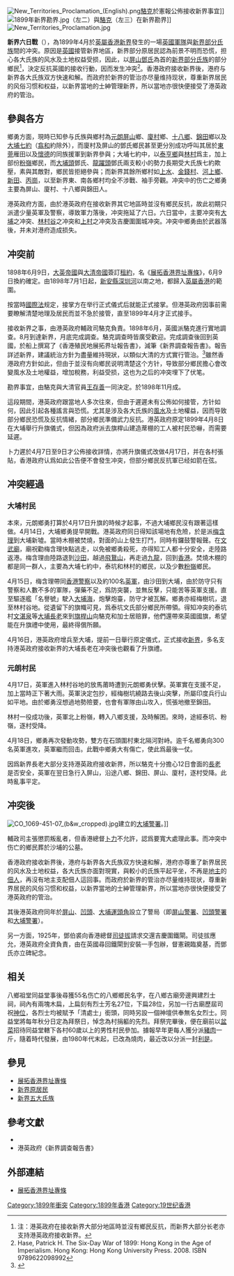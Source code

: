 {{NOT|六日戰爭}}
{{Infobox military conflict
|conflict=新界六日戰
|partof=
|image=British take over the New Territories.jpg
|image_size=300px
|caption=1899年4月16日[[大英帝國|英國]]代表在[[新界|新界]][[大埔_(香港)|大埔]]就接管新界所舉行的儀式
|date=1899年4月14日－1899年4月19日（6日）
|place={{HKG-1876}}[[新界|新界]]
|result=港英政府勝利
|territory=港英政府正式接管[[新界|新界]]
|combatant1={{HKG-1876}}
|combatant2={{flagicon|QING}} [[新界原居民|新界原居民]]
*[[屏山_(香港)|屏山]]鄉
*[[廈村|廈村]]鄉
*[[十八鄉|十八鄉]]
*[[錦田|錦田]]鄉
*[[大埔七約|大埔七約]]
|commander1= {{flagicon|HKG|1876}} [[香港總督|總督]][[卜力|卜力]]<br>{{flagicon|HKG|1876}} [[香港特別行政區政務司司長|輔政司]][[駱克|駱克]]<br>{{flagicon|HKG|1876}} [[駐港英軍|駐港英軍]]司令[[加士居|加士居]]<br>{{flagicon|HKG|1876}} [[警務處處長|警察隊長]][[梅含理|梅含理]]
|commander2= {{flagicon|QING}} [[元朗|元朗]][[香港新界鄧氏|鄧氏]]<br>{{flagicon|QING}} [[泰亨|泰亨]][[香港新界文氏|文氏]]<br>{{flagicon|QING}} [[粉嶺|粉嶺]][[香港新界彭氏|彭氏]]
|strength1= 最少525名軍警
|strength2= 約2,600名[[鄉勇|鄉勇]]
|casualties1= 1人輕傷
|casualties2= 約500人傷亡
|notes=
}}

[[File:New_Territories_Proclamation_(English).png|thumb]][[駱克|駱克]]於憲報公佈接收新界事宜]]
[[File:1899年新界勘界.jpg|thumb]]（左二）與[[駱克|駱克]]（左三）在新界勘界]]
[[File:New_Territories_Proclamation.jpg|thumb]]

'''新界六日戰'''（{{lang-en|The Six-Day War of 1899}}），為1899年4月於[[英屬香港|英屬香港]][[新界|新界]]發生的一場[[英國軍隊|英國軍隊]]與[[新界五大氏族|新界部分氏族]]間的冲突。原因是[[英國|英國]]接管新界地區，新界部分原居民認為前景不明而恐慌，担心各大氏族的风水及土地权益受损，因此，以[[屏山_(香港)|屏山]][[香港新界鄧氏|鄧氏]]為首的[[新界五大氏族|新界部分氏族]]的部分鄉民<ref>注：港英政府在接收新界大部分地區時並沒有鄉民反抗，而新界大部分长老亦支持港英政府接收新界。</ref>，決定反抗英國的接收行動，因而发生冲突<ref>Hase, Patrick H. The Six-Day War of 1899: Hong Kong in the Age of Imperialism. Hong Kong: Hong Kong University Press. 2008. ISBN 9789622098992</ref>。香港政府接收新界後，港府与新界各大氏族双方快速和解。而政府於新界的管治亦尽量维持现状，尊重新界居民的风俗习惯和权益，以新界當地的士紳管理新界，所以當地亦很快便接受了港英政府的管治。

==參與各方==
鄉勇方面，現時已知參与氏族與鄉村為[[元朗|元朗]][[屏山_(香港)|屏山]]鄉、[[廈村|廈村]]鄉、[[十八鄉|十八鄉]]、[[錦田|錦田]]鄉以及[[大埔_(香港)|大埔]][[大埔七約|七約]]（[[翕和|翕和]]約除外），而廈村及屏山的鄧氏鄉民甚至更分別成功呼叫其居於[[東莞|東莞]]雁田以及[[懷德|懷德]]的同族援軍到新界參與；大埔七約中，以[[泰亨鄉|泰亨鄉]]與[[林村|林村]]爲主，加上部份[[粉嶺|粉嶺]]鄉民，而[[大埔頭|大埔頭]]鄧氏、[[龍躍頭|龍躍頭]]鄧氏兩支較小的勢力長期受大氏族七約欺壓，素與其敵對，鄉民皆拒絕參與；而新界其餘所鄉村如[[上水|上水]]、[[金錢_(香港)|金錢村]]、[[河上鄉|河上鄉]]、[[新田_(香港)|新田]]、[[丙崗|丙崗]]，以至新界東、南各鄉村均全不涉戰、袖手旁觀。冲突中的伤亡之鄉勇主要為屏山、廈村、十八鄉與錦田人。

港英政府方面，由於港英政府在接收新界其它地區時並沒有鄉民反抗，故此初期只派遣少量英軍及警察，導致軍力落後，冲突拖延了六日。六日當中，主要冲突有[[大埔_(香港)|大埔]]之冲突、[[林村谷|林村谷]]之冲突和[[上村_(香港)|上村]]之冲突及吉慶圍圍城冲突。冲突中鄉勇由於武器落後，并未对港府造成损失。

==冲突前==
1898年6月9日，[[大英帝國|大英帝國]]與[[大清帝國|大清帝國]]簽訂[[租約|租約]]，名《[[展拓香港界址專條|展拓香港界址專條]]》，6月9日換約確定。由1898年7月1日起，[[寶安縣|新安縣]][[深圳河|深圳河]]以南之地，都歸入[[英屬香港|英屬香港]]的範圍。

按當時[[國際法|國際法]]规定，接掌方在举行正式儀式后就能正式接掌。但港英政府因事前需要瞭解清楚地理及居民而並不急於接管，直至1899年4月才正式接手。

接收新界之事，由港英政府輔政司駱克負責。1898年6月，英國派駱克進行實地調查。8月到達新界，月底完成調查。駱克調查時皆廣受歡迎。完成調查後回到英國，於船上撰寫了《香港殖民地展拓界址報告書》，減筆《新界調查報告書》。報告詳述新界，建議統治方針为盡量維持現狀，以類似大清的方式實行管治。<ref>{{cite web|url=https://hkupress.hku.hk/pro/con/80.pdf|title=Custom, Land and Livelihood in Rural South China|author=Hase, Patrick H.|publisher=Hong Kong University Press|date=2013年|archive-url=https://web.archive.org/web/20210102183205/https://hkupress.hku.hk/pro/con/80.pdf|archive-date=2021年|dead-url=no|ISBN=9789888139088}}</ref>雖然香港政府方針如此，但由于並沒有向鄉民说明清楚这个方针，导致部分鄉民擔心會改變風水及土地權益，增加稅務，利益受损，这也为之后的冲突埋下了伏笔。

勘界事宜，由駱克與大清官員[[王存善|王存善]]一同決定。於1898年11月成。

這段期間，港英政府跟當地人多次往來，但由于遲遲未有公佈如何接管，方针如何，因此引起各種謠言與恐慌。尤其是涉及各大氏族的[[風水|風水]]及土地權益，因而导致部分鄉民恐慌及反抗情緒，部分鄉民準備武力反抗。港英政府原定1899年4月8日在大埔舉行升旗儀式，但因為政府派去旗桿山建造蓆棚的工人被村民恐嚇，而需要延遲。

卜力遲於4月7日至9日才公佈接收詳情，亦將升旗儀式改做4月17日，并在各村張貼，香港政府认爲如此公告便不會發生冲突，但部分鄉民反抗軍已经如箭在弦。

==冲突經過==
{{CSS image crop|Image = Map of 1889 Six Day War.svg|bSize = 900|cWidth = 900|cHeight = 520}}

=== 大埔村民 ===
本來，元朗鄉勇打算於4月17日升旗的時候才起事，不過大埔鄉民沒有跟著這樣做。4月14日，大埔鄉勇提早開戰。港英政府同日得知該場地有危險，於是派[[梅含理|梅含理]]到大埔新墟。當時木棚被焚燒，對面的山上發生打鬥，同時有鑼鼓警報聲。在[[文武廟|文武廟]]，廟祝勸梅含理快點逃走，以免被鄉勇殺死，亦得知工人都十分安全，走陸路返港。梅含理由陸路退到[[沙田_(香港)|沙田]]，越過[[飛鵝山|飛鵞山]]，再走過[[九龍|九龍]]，回到[[香港島|香港]]。焚燒木棚的都是同一群人，主要為大埔七約中，泰坑和林村的鄉民，以及少數[[粉嶺|粉嶺]]鄉民。

4月15日，梅含理帶同[[香港警察|香港警察]]以及約100名[[英軍|英軍]]，由沙田到大埔，由於防守只有警察和人數不多的軍隊，彈藥不足，爲防突襲，並無反擊，只能苦等英軍支援。直至驅逐艦「名譽號」駛入[[大埔海|大埔海]]，炮擊炮臺，防守才被瓦解。鄉勇亦經梅樹坑，退至林村谷地。從遺留下的旗幟可見，爲泰坑文氏部分鄉民所帶領。得知冲突的泰坑村[[文湛泉|文湛泉]]等[[大埔_(香港)|大埔]][[長老|長老]]來到[[圓崗|旗桿山]]向駱克和加士居赔罪，他們還帶來英國國旗，希望能在升旗禮中使用，最終得償所願。

4月16日，港英政府增兵至大埔，提前一日舉行原定儀式，正式接收[[新界|新界]]，多名支持港英政府接收新界的大埔長老在冲突後也觀看了升旗禮。

=== 元朗村民 ===
4月17日，英軍進入林村谷地的放馬莆時遭到元朗鄉勇伏擊。英軍實在支援不足，加上當時正下著大雨。英軍決定包抄，經梅樹坑繞路去後山突擊，所屬印度兵行山如平地。由於鄉勇沒想過地勢險要，也會有軍隊由山攻入，慌張地撤至錦田。

林村一役成功後，英軍北上粉嶺，轉入八鄉支援，及時解困。來時，途經泰坑、粉嶺，逐村受降。

4月18日，鄉勇再次發動攻勢，雙方在石頭圍村東北隔河對峙。逾千名鄉勇向300名英軍進攻，英軍繼而回击。此戰中鄉勇大有傷亡，使此爲最後一仗。

因爲新界長老大部分支持港英政府接收新界，所以駱克十分擔心12日會面的[[長老|長老]]是否安全，英軍在翌日急行入屏山，沿途八鄉、錦田、屏山、廈村，逐村受降。此時亂事平定。

==冲突後==
[[File:CO_1069-451-07_(b&w_cropped).jpg|thumb]]建立的[[綠匯學苑|大埔警署]]。]]

輔政司主張懲罰叛亂者，但香港總督[[卜力|卜力]]不允許，認爲要寬大處理此事。而冲突中伤亡的鄉民葬於沙埔的公墓。

香港政府接收新界後，港府与新界各大氏族双方快速和解，港府亦尊重了新界居民的风水及土地权益，各大氏族亦面對現實，與較小的氏族平起平坐，不再是[[地主階級|地主]]的[[佃人|佃人]]，再沒有地主支配佃人這回事。而政府於新界的管治亦尽量维持现状，尊重新界居民的风俗习惯和权益，以新界當地的士紳管理新界，所以當地亦很快便接受了港英政府的管治。

其後港英政府同年於[[屏山_(香港)|屏山]]、[[凹頭|凹頭]]、[[大埔_(香港)|大埔]][[圓崗|運頭角]]設立了警局（即[[屏山鄧族文物館|屏山警署]]、[[凹頭警署|凹頭警署]]和[[綠匯學苑|大埔警署]]）。

另一方面，1925年，鄧伯裘向香港總督[[司徒拔|司徒拔]]請求交還吉慶圍鐵閘。司徒拔應允，港英政府全資負責，由在英國尋回鐵閘到安裝一手包辦，督憲親臨奠基，而鄧氏亦立碑紀念。

==相关==
八鄉祖堂同益堂事後尋獲55名伤亡的八鄉鄉民名字，在八鄉古廟旁邊興建烈士祠，祠內有兩塊木扁，上扁刻有烈士芳名27位，下扁28位，另加一行古廟歷屆司祝[[神位|神位]]，各烈士均被賦予「清處士」銜頭，同時另設一個神壇供奉無名女烈士。同益堂將每年秋分日定為拜祭日，悼念為村捐軀的先烈。拜祭完畢後，便在廟前以[[盆菜|盆菜]]招待同益堂轄下各村60歲以上的男性村民參加。據報早年更每人獲分派[[太公分豬肉|豬肉]]一斤，隨着時代發展，由1980年代末起，已改為燒肉，最近改以分派一封[[利是|利是]]。

==參見==
* [[展拓香港界址專條|展拓香港界址專條]]
* [[新界原居民|新界原居民]]
* [[新界五大氏族|新界五大氏族]]

==參考文獻==
{{reflist}}
*{{cite book|title=The Six-Day War of 1899: Hong Kong in the Age of Imperialism|first=Patrick H.|last=Hase|year=2008|publisher=Hong Kong University Press|location=Hong Kong|isbn=9789622098992|ref=harv}}
* 港英政府《新界調查報告書》

==外部連結==
* [https://zh.wikisource.org/zh-hant/%E5%B1%95%E6%8B%93%E9%A6%99%E6%B8%AF%E7%95%8C%E5%9D%80%E5%B0%88%E6%A2%9D 展拓香港界址專條] {{Wayback|url=https://zh.wikisource.org/zh-hant/%E5%B1%95%E6%8B%93%E9%A6%99%E6%B8%AF%E7%95%8C%E5%9D%80%E5%B0%88%E6%A2%9D |date=20200928222155 }}

{{香港戰役}}
[[Category:1899年衝突|Category:1899年衝突]]
[[Category:1899年香港|Category:1899年香港]]
[[Category:19世纪香港|Category:19世纪香港]]